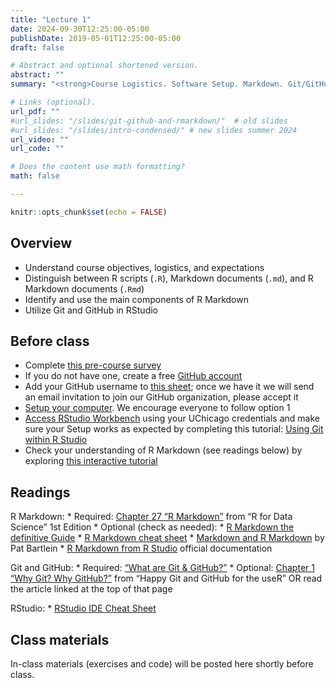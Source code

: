 ```yaml
---
title: "Lecture 1"
date: 2024-09-30T12:25:00-05:00
publishDate: 2019-05-01T12:25:00-05:00
draft: false

# Abstract and optional shortened version.
abstract: ""
summary: "<strong>Course Logistics. Software Setup. Markdown. Git/GitHub in RStudio.</strong>"

# Links (optional).
url_pdf: ""
#url_slides: "/slides/git-github-and-rmarkdown/"  # old slides
#url_slides: "/slides/intro-condensed/" # new slides summer 2024
url_video: ""
url_code: ""

# Does the content use math formatting?
math: false

---
```



```r
knitr::opts_chunk$set(echo = FALSE)
```

## Overview 

* Understand course objectives, logistics, and expectations
* Distinguish between R scripts (`.R`), Markdown documents (`.md`), and R Markdown documents (`.Rmd`)
* Identify and use the main components of R Markdown
* Utilize Git and GitHub in RStudio


## Before class

* Complete [this pre-course survey]()
* If you do not have one, create a free [GitHub account](https://happygitwithr.com/github-acct)
* Add your GitHub username to [this sheet](); once we have it we will send an email invitation to join our GitHub organization, please accept it
* [Setup your computer](https://computing-soc-sci.netlify.app/setup/). We encourage everyone to follow option 1
* [Access RStudio Workbench](https://computing-soc-sci.netlify.app/setup/r/r-server/#accessing-rstudio-workbench) using your UChicago credentials and make sure your Setup works as expected by completing this tutorial: [Using Git within R Studio](/setup/git/git-with-rstudio) 
* Check your understanding of R Markdown (see readings below) by exploring [this interactive tutorial]( https://commonmark.org/help/)


## Readings

R Markdown:
* Required: [Chapter 27 "R Markdown"](https://r4ds.had.co.nz/r-markdown.html) from "R for Data Science" 1st Edition
* Optional (check as needed):
  * [R Markdown the definitive Guide](https://bookdown.org/yihui/rmarkdown/)
  * [R Markdown cheat sheet](https://www.rstudio.com/wp-content/uploads/2015/02/rmarkdown-cheatsheet.pdf)
  * [Markdown and R Markdown](https://pjbartlein.github.io/REarthSysSci/markdown.html) by Pat Bartlein
  * [R Markdown from R Studio](https://rmarkdown.rstudio.com/lesson-1.html) official documentation

Git and GitHub:
* Required: ["What are Git & GitHub?"](https://computing-soc-sci.netlify.app/faq/what-are-git-github/)
* Optional: [Chapter 1 "Why Git? Why GitHub?"](https://happygitwithr.com/big-picture) from "Happy Git and GitHub for the useR" OR read the article linked at the top of that page

RStudio:
* [RStudio IDE Cheat Sheet](https://raw.githubusercontent.com/rstudio/cheatsheets/main/rstudio-ide.pdf)

## Class materials

In-class materials (exercises and code) will be posted here shortly before class.

<!--
* Run the code below in your console to download today’s materials: `usethis::use_course("css-materials/intro")`[^local]
-->

[^local]: If you are using R Workbench, ignore this note. If you are using R from your local machine: first install the package by typing in your console `install.packages("usethis")`; then load it with `library(usethis)`; finally run the code.



<!--
THE FALL VERSION OF THE COURSE WILL COVER THIS LECTURE IN TWO, AS FOLLOWS
LECTURE 1: intro to the course and logistics + intro CSS (more in depth with notes and readings, which I cut from the Summer version) + software set up
LECTURE 2: what is covered here without the intro to the course
-->
